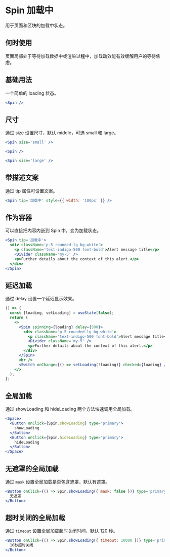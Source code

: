 # Spin 加载中

用于页面和区块的加载中状态。

## 何时使用

页面局部处于等待加载数据中或渲染过程中，加载动效能有效缓解用户的等待焦虑。

## 基础用法

一个简单的 loading 状态。

```jsx
<Spin />
```

## 尺寸

通过 size 设置尺寸，默认 middle，可选 small 和 large。

```jsx
<Spin size='small' />
```

```jsx
<Spin />
```

```jsx
<Spin size='large' />
```

## 带描述文案

通过 tip 属性可设置文案。

```jsx
<Spin tip='加载中' style={{ width: '100px' }} />
```

## 作为容器

可以直接把内容内嵌到 Spin 中，变为加载状态。

```jsx
<Spin tip='加载中'>
  <div className='p-5 rounded-lg bg-white'>
    <p className='text-indigo-500 font-bold'>Alert message title</p>
    <Divider className='my-5' />
    <p>Further details about the context of this alert.</p>
  </div>
</Spin>
```

## 延迟加载

通过 delay 设置一个延迟显示效果。

```jsx
() => {
  const [loading, setLoading] = useState(false);
  return (
    <>
      <Spin spinning={loading} delay={500}>
        <div className='p-5 rounded-lg bg-white'>
          <p className='text-indigo-500 font-bold'>Alert message title</p>
          <Divider className='my-5' />
          <p>Further details about the context of this alert.</p>
        </div>
      </Spin>
      <br />
      <Switch onChange={() => setLoading(!loading)} checked={loading} />
    </>
  );
};
```

## 全局加载

通过 showLoading 和 hideLoading 两个方法快速调用全局加载。

```jsx
<Space>
  <Button onClick={Spin.showLoading} type='primary'>
    showLoading
  </Button>
  <Button onClick={Spin.hideLoading} type='primary'>
    hideLoading
  </Button>
</Space>
```

## 无遮罩的全局加载

通过 `mask` 设置全局加载是否包含遮罩，默认有遮罩。

```jsx
<Button onClick={() => Spin.showLoading({ mask: false })} type='primary'>
  无遮罩
</Button>
```

## 超时关闭的全局加载

通过 `timeout` 设置全局加载超时关闭时间，默认 120 秒。

```jsx
<Button onClick={() => Spin.showLoading({ timeout: 10000 })} type='primary'>
  10秒超时关闭
</Button>
```
